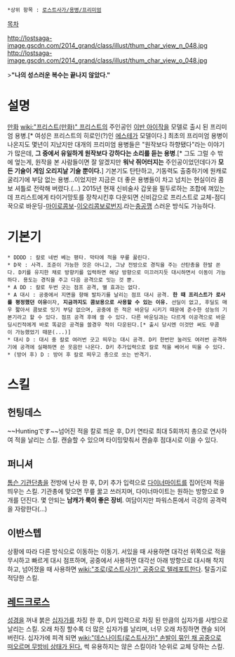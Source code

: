  *상위 항목 : [[로스트사가/용병/프리미엄]]

[[목차]]

http://lostsaga-image.gscdn.com/2014_grand/class/illust/thum_char_view_n_048.jpg
http://lostsaga-image.gscdn.com/2014_grand/class/illust/thum_char_view_o_048.jpg

>'''"나의 성스러운 복수는 끝나지 않았다."'''

= 설명 =
[[만화]] [[wiki:"프리스트(만화)" 프리스트]]의 주인공인 [[이반 아이작]]을 모델로 출시 된 프리미엄 용병.[* 여성은 프리스트의 히로인(?)인 [[에스테]]가 모델이다.] 최초의 프리미엄 용병이 나온지도 몇년이 지났지만 대개의 프리미엄 용병들은 "원작보다 하향됐다"라는 이야기가 많은데, '''그 중에서 유일하게 원작보다 강하다는 소리를 듣는 용병'''.[* 그도 그럴 수 밖에 엎는게, 원작을 본 사람들이면 잘 알겠지만 '''워낙 쥐어터지는''' 주인공이었던데다가 '''모든 기술이 게임 오리지날 기술 뿐이다.'''] 기본기도 탄탄하고, 기동력도 출중하기에 원캐로 굴리기에 부담 없는 용병...이었지만 지금은 더 좋은 용병들이 차고 넘치는 현실이라 콤보 셔틀로 전락해 버렸다.(...) 2015년 현재 신비술사 갑옷을 필두로하는 조합에 껴있는데 프리스트에게 타이거망토를 장착시킨후 다운되면 신비갑으로 프리스트로 교체-점디꾹으로 바운딩-[[시라누이 마이(로스트사가)|마이로콤보]]-[[이오리(로스트사가)|이오리]]콤보로번지.라는[[충공깽]] 스러운 방식도 가능하다.

= 기본기 =
 * DDDD : 칼로 네번 베는 평타. 막타에 적을 무릎 꿇린다.
 * D꾹 : 사격. 조준이 가능한 것은 아니고, 그냥 전방으로 경직을 주는 산탄총을 한발 쏜다. D키를 유지한 채로 방향키를 입력하면 해당 방향으로 미끄러지듯 대시하면서 이동이 가능하다. 용도는 경직을 주고 다음 공격으로 잇는 것 뿐.
 * A DD : 칼로 두번 긋는 점프 공격, 별 효과는 없다.
 * A 대시 : 공중에서 지면을 향해 발차기를 날리는 점프 대시 공격. '''한 때 프리스트가 로사를 평정했던 이유'''이자, '''지금까지도 콤보용으로 사용할 수 있는 이유.''' 선딜이 없고, 후딜도 매우 짧아서 콤보로 잇기 부담 없으며, 공중에 뜬 적은 바운딩 시키기 때문에 준수한 성능의 기본기라고 할 수 있다. 점프 공격 후에 쓸 수 있다. 다른 바운딩과는 다르게 이공격으로 바운딩시킨적에게 바로 똑같은 공격을 쓸경우 적이 다운된다.[* 출시 당시엔 이것만 써도 무콤이 가능했었기 때문(...)]
 * 대시 D : 대시 중 칼로 여러번 긋고 띄우는 대시 공격. D키 한번만 눌러도 여러번 공격하기에 공격에 실패하면 쓴 웃음만 나온다. D키 추가입력으로 칼로 적을 베어서 띄울 수 있다.
 * (방어 후) D : 방어 후 칼로 띄우고 총으로 쏘는 반격기.

= 스킬 =
== 헌팅데스 ==
~~Huntingです~~넘어진 적을 칼로 띄운 후, D키 연타로 최대 5회까지 총으로 연사하여 적을 날리는 스킬. 캔슬할 수 있으며 타이밍맞춰서 캔슬후 점대시로 이을 수 있다.

== 퍼니셔 ==
[[톰슨 기관단총]]을 전방에 난사 한 후, D키 추가 입력으로 [[다이너마이트]]를 집어던져 적을 띄우는 스킬. 기관총에 맞으면 무릎 꿇고 쓰러지며, 다이너마이트는 원하는 방향으로 9개를 던진다. 몇 안되는 '''남캐가 룩이 좋은 장비'''.
여담이지만 파워스톤에서 극강의 공격력을 자랑한다(...)

== 이반스텝 ==
상황에 따라 다른 방식으로 이동하는 이동기. 서있을 때 사용하면 대각선 위쪽으로 적을 무시하고 빠르게 대시 점프하며, 공중에서 사용하면 대각선 아래 방향으로 대시해 착지하고, 넘어졌을 때 사용하면 [[wiki:"조로(로스트사가)" 공중으로 텔레포트한다]]. 탈출기로 적당한 스킬.

== [[레드]][[크로스]] ==
[[성경]]을 꺼내 붉은 [[십자가]]를 차징 한 후, D키 입력으로 차징 된 만큼의 십자가를 사방으로 날리는 스킬. 오래 차징 할수록 더 많은 십자가를 날리며, 너무 오래 차징하면 캔슬 되어 버린다. 십자가에 피격 되면 [[wiki:"데스나이트(로스트사가)" 손발이 묶인 채 공중으로 떠오르며 무방비 상태가 된다.]] 썩 유용하지는 않은 스킬이라 1순위로 교체 당하는 스킬.
